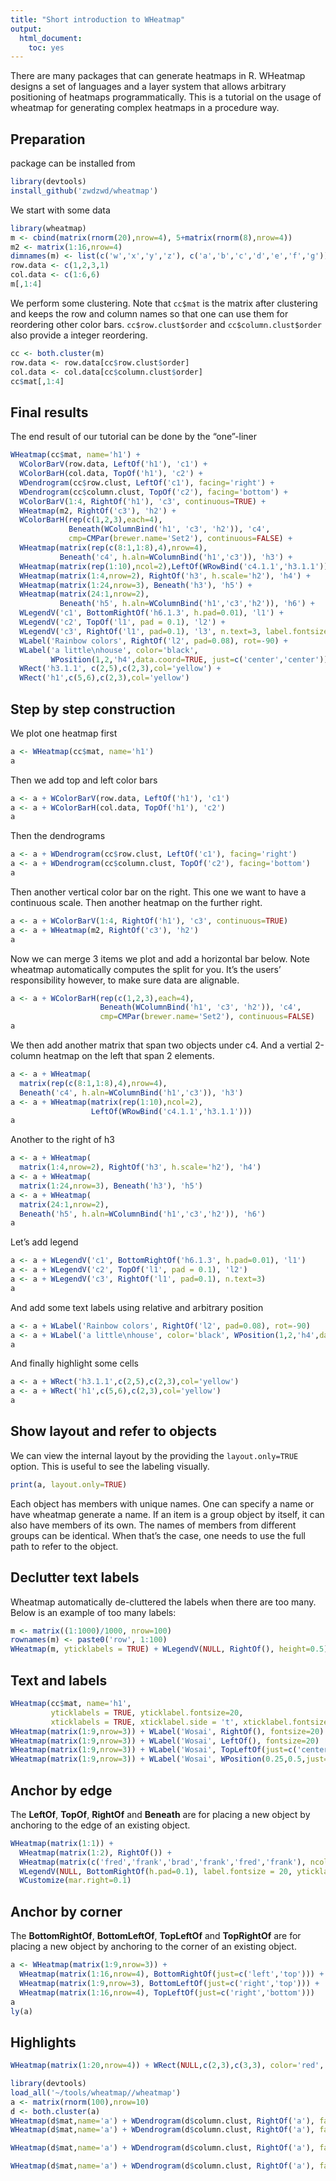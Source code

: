 ```yaml
---
title: "Short introduction to WHeatmap"
output:
  html_document:
    toc: yes
---
```


There are many packages that can generate heatmaps in R. WHeatmap designs a set of languages and a layer system that allows arbitrary positioning of heatmaps programmatically. This is a tutorial on the usage of wheatmap for generating complex heatmaps in a procedure way.

## Preparation

package can be installed from
```r
library(devtools)
install_github('zwdzwd/wheatmap')
```

We start with some data
```r
library(wheatmap)
m <- cbind(matrix(rnorm(20),nrow=4), 5+matrix(rnorm(8),nrow=4))
m2 <- matrix(1:16,nrow=4)
dimnames(m) <- list(c('w','x','y','z'), c('a','b','c','d','e','f','g'))
row.data <- c(1,2,3,1)
col.data <- c(1:6,6)
m[,1:4]
```

We perform some clustering. Note that `cc$mat` is the matrix after clustering and keeps the row and column names so that one can use them for reordering other color bars. `cc$row.clust$order` and `cc$column.clust$order` also provide a integer reordering.
```r
cc <- both.cluster(m)
row.data <- row.data[cc$row.clust$order]
col.data <- col.data[cc$column.clust$order]
cc$mat[,1:4]
```

## Final results

The end result of our tutorial can be done by the "one"-liner
```r
WHeatmap(cc$mat, name='h1') +
  WColorBarV(row.data, LeftOf('h1'), 'c1') +
  WColorBarH(col.data, TopOf('h1'), 'c2') +
  WDendrogram(cc$row.clust, LeftOf('c1'), facing='right') +
  WDendrogram(cc$column.clust, TopOf('c2'), facing='bottom') +
  WColorBarV(1:4, RightOf('h1'), 'c3', continuous=TRUE) +
  WHeatmap(m2, RightOf('c3'), 'h2') +
  WColorBarH(rep(c(1,2,3),each=4), 
             Beneath(WColumnBind('h1', 'c3', 'h2')), 'c4', 
             cmp=CMPar(brewer.name='Set2'), continuous=FALSE) +
  WHeatmap(matrix(rep(c(8:1,1:8),4),nrow=4), 
           Beneath('c4', h.aln=WColumnBind('h1','c3')), 'h3') +
  WHeatmap(matrix(rep(1:10),ncol=2),LeftOf(WRowBind('c4.1.1','h3.1.1'))) +
  WHeatmap(matrix(1:4,nrow=2), RightOf('h3', h.scale='h2'), 'h4') +
  WHeatmap(matrix(1:24,nrow=3), Beneath('h3'), 'h5') +
  WHeatmap(matrix(24:1,nrow=2), 
           Beneath('h5', h.aln=WColumnBind('h1','c3','h2')), 'h6') +
  WLegendV('c1', BottomRightOf('h6.1.3', h.pad=0.01), 'l1') +
  WLegendV('c2', TopOf('l1', pad = 0.1), 'l2') +
  WLegendV('c3', RightOf('l1', pad=0.1), 'l3', n.text=3, label.fontsize = 10) + 
  WLabel('Rainbow colors', RightOf('l2', pad=0.08), rot=-90) +
  WLabel('a little\nhouse', color='black', 
         WPosition(1,2,'h4',data.coord=TRUE, just=c('center','center'))) + 
  WRect('h3.1.1', c(2,5),c(2,3),col='yellow') +
  WRect('h1',c(5,6),c(2,3),col='yellow')
```

## Step by step construction

We plot one heatmap first
```r
a <- WHeatmap(cc$mat, name='h1')
a
```

Then we add top and left color bars
```r
a <- a + WColorBarV(row.data, LeftOf('h1'), 'c1')
a <- a + WColorBarH(col.data, TopOf('h1'), 'c2')
a
```

Then the dendrograms
```r
a <- a + WDendrogram(cc$row.clust, LeftOf('c1'), facing='right')
a <- a + WDendrogram(cc$column.clust, TopOf('c2'), facing='bottom')
a
```

Then another vertical color bar on the right. This one we want to have a continuous scale. Then another heatmap on the further right.
```r
a <- a + WColorBarV(1:4, RightOf('h1'), 'c3', continuous=TRUE)
a <- a + WHeatmap(m2, RightOf('c3'), 'h2')
a
```

Now we can merge 3 items we plot and add a horizontal bar below. Note wheatmap automatically computes the split for you. It's the users' responsibility however, to make sure data are alignable.
```r
a <- a + WColorBarH(rep(c(1,2,3),each=4), 
                    Beneath(WColumnBind('h1', 'c3', 'h2')), 'c4', 
                    cmp=CMPar(brewer.name='Set2'), continuous=FALSE)
a
```

We then add another matrix that span two objects under c4. And a vertial 2-column heatmap on the left that span 2 elements.
```r
a <- a + WHeatmap(
  matrix(rep(c(8:1,1:8),4),nrow=4), 
  Beneath('c4', h.aln=WColumnBind('h1','c3')), 'h3')
a <- a + WHeatmap(matrix(rep(1:10),ncol=2),
                  LeftOf(WRowBind('c4.1.1','h3.1.1')))
a
```

Another to the right of h3
```r
a <- a + WHeatmap(
  matrix(1:4,nrow=2), RightOf('h3', h.scale='h2'), 'h4')
a <- a + WHeatmap(
  matrix(1:24,nrow=3), Beneath('h3'), 'h5')
a <- a + WHeatmap(
  matrix(24:1,nrow=2), 
  Beneath('h5', h.aln=WColumnBind('h1','c3','h2')), 'h6')
a
```

Let's add legend
```r
a <- a + WLegendV('c1', BottomRightOf('h6.1.3', h.pad=0.01), 'l1')
a <- a + WLegendV('c2', TopOf('l1', pad = 0.1), 'l2')
a <- a + WLegendV('c3', RightOf('l1', pad=0.1), n.text=3)
a
```

And add some text labels using relative and arbitrary position
```r
a <- a + WLabel('Rainbow colors', RightOf('l2', pad=0.08), rot=-90)
a <- a + WLabel('a little\nhouse', color='black', WPosition(1,2,'h4',data.coord=TRUE, just=c('center','center')))
a
```

And finally highlight some cells
```r
a <- a + WRect('h3.1.1',c(2,5),c(2,3),col='yellow')
a <- a + WRect('h1',c(5,6),c(2,3),col='yellow')
a
```

## Show layout and refer to objects

We can view the internal layout by the providing the `layout.only=TRUE` option. This is useful to see the labeling visually.

```r
print(a, layout.only=TRUE)
```

Each object has members with unique names. One can specify a name or have wheatmap generate a name. If an item is a group object by itself, it can also have members of its own. The names of members from different groups can be identical. When that's the case, one needs to use the full path to refer to the object.

## Declutter text labels

Wheatmap automatically de-cluttered the labels when there are too many. Below is an example of too many labels:

```r
m <- matrix((1:1000)/1000, nrow=100)
rownames(m) <- paste0('row', 1:100)
WHeatmap(m, yticklabels = TRUE) + WLegendV(NULL, RightOf(), height=0.5)
```

## Text and labels

```r
WHeatmap(cc$mat, name='h1', 
         yticklabels = TRUE, yticklabel.fontsize=20,
         xticklabels = TRUE, xticklabel.side = 't', xticklabel.fontsize = 25)
WHeatmap(matrix(1:9,nrow=3)) + WLabel('Wosai', RightOf(), fontsize=20)
WHeatmap(matrix(1:9,nrow=3)) + WLabel('Wosai', LeftOf(), fontsize=20)
WHeatmap(matrix(1:9,nrow=3)) + WLabel('Wosai', TopLeftOf(just=c('center','bottom')), fontsize=20, color='blue')
WHeatmap(matrix(1:9,nrow=3)) + WLabel('Wosai', WPosition(0.25,0.5,just=c('center','bottom')), fontsize=20, color='yellow')
```

## Anchor by edge

The **LeftOf**, **TopOf**, **RightOf** and **Beneath** are for placing a new object by anchoring to the edge of an existing object.

```r
WHeatmap(matrix(1:1)) +
  WHeatmap(matrix(1:2), RightOf()) +
  WHeatmap(matrix(c('fred','frank','brad','frank','fred','frank'), ncol=2), RightOf()) + 
  WLegendV(NULL, BottomRightOf(h.pad=0.1), label.fontsize = 20, yticklabel.pad=0.05) +
  WCustomize(mar.right=0.1)
```

## Anchor by corner

The **BottomRightOf**, **BottomLeftOf**, **TopLeftOf** and **TopRightOf** are for placing a new object by anchoring to the corner of an existing object.

```r
a <- WHeatmap(matrix(1:9,nrow=3)) + 
  WHeatmap(matrix(1:16,nrow=4), BottomRightOf(just=c('left','top'))) + 
  WHeatmap(matrix(1:9,nrow=3), BottomLeftOf(just=c('right','top'))) + 
  WHeatmap(matrix(1:16,nrow=4), TopLeftOf(just=c('right','bottom')))
a
ly(a)
```


## Highlights
```r
WHeatmap(matrix(1:20,nrow=4)) + WRect(NULL,c(2,3),c(3,3), color='red', lwd=10)
```

```r
library(devtools)
load_all('~/tools/wheatmap//wheatmap')
a <- matrix(rnorm(100),nrow=10)
d <- both.cluster(a)
WHeatmap(d$mat,name='a') + WDendrogram(d$column.clust, RightOf('a'), facing = 'left') + WLegendV('a',BottomRightOf())
WHeatmap(d$mat,name='a') + WDendrogram(d$column.clust, RightOf('a'), facing = 'left') + WLegendV('a',BottomRightOf(h.pad=0.05), height=0.02)

WHeatmap(d$mat,name='a') + WDendrogram(d$column.clust, RightOf('a'), facing = 'left') + WLegendV('a',BottomRightOf(h.pad=0.05, just=c('left','top')), height=0.02)

WHeatmap(d$mat,name='a') + WDendrogram(d$column.clust, RightOf('a'), facing = 'left') + WLegendV('a',BottomRightOf(h.pad=0.05, just=c('left','top')), height=0.02)

```